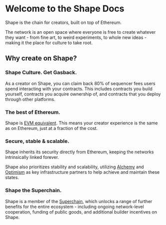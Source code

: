 # Welcome to the Shape Docs

Shape is the chain for creators, built on top of Ethereum.

The network is an open space where everyone is free to create whatever they want - from fine art, to weird experiments, to whole new ideas - making it the place for culture to take root.

## Why create on Shape?

### Shape Culture. Get Gasback.

As a creator on Shape, you can claim back 80% of sequencer fees users spend interacting with your contracts. This includes contracts you build yourself, contracts you acquire ownership of, and contracts that you deploy through other platforms.

<GasbackCallout />

### The best of Ethereum.

Shape is [EVM equivalent](/building-on-shape/differences-ethereum-shape). This means your creator experience is the same as on Ethereum, just at a fraction of the cost.

### Secure, stable & scalable.

Shape inherits its security directly from Ethereum, keeping the networks intrinsically linked forever.

Shape also prioritizes stability and scalability, utilizing [Alchemy](https://docs.shape.network/documentation/building-on-shape/alchemy) and [Optimism](https://www.optimism.io/) as key infrastructure partners to help achieve and maintain these states.

### Shape the Superchain.

Shape is a member of the [Superchain](https://docs.optimism.io/stack/explainer), which unlocks a range of further benefits for the entire ecosystem - including ongoing network-level cooperation, funding of public goods, and additional builder incentives on Shape.
